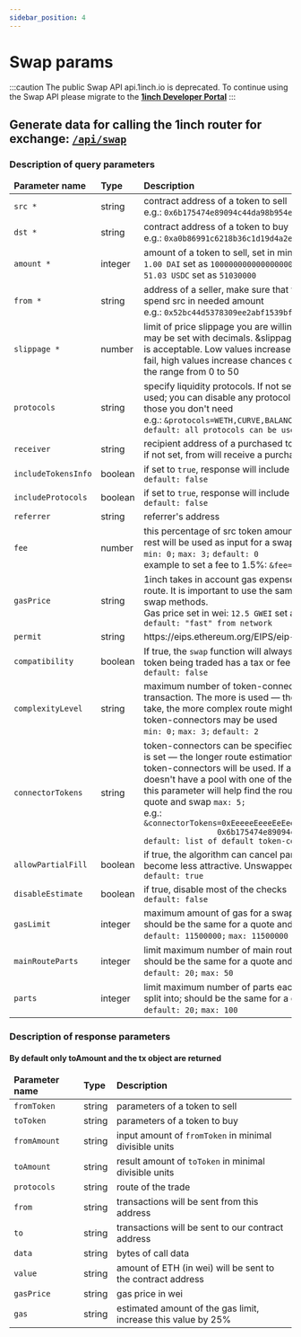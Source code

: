 ```yaml
---
sidebar_position: 4
---
```


# Swap params

:::caution
The public Swap API api.1inch.io is deprecated. To continue using the Swap API please migrate to the [**1inch Developer Portal**](https://portal.1inch.dev)
:::


## Generate data for calling the 1inch router for exchange: [`/api/swap`](./swagger.mdx)

### Description of query parameters

<table>
    <thead>
    <tr>
        <td>
            <strong>Parameter name</strong>
        </td>
        <td>
            <strong>Type</strong>
        </td>
        <td>
            <strong>Description</strong>
        </td>
    </tr>
    </thead>
    <tbody>
    <tr>
        <td><code>src *</code></td>
        <td>string</td>
        <td>
            contract address of a token to sell<br/>
            e.g.: <code>0x6b175474e89094c44da98b954eedeac495271d0f</code>
        </td>
    </tr>
    <tr>
        <td><code>dst *</code></td>
        <td>string</td>
        <td>
            contract address of a token to buy<br/>
            e.g.: <code>0xa0b86991c6218b36c1d19d4a2e9eb0ce3606eb48</code>
        </td>
    </tr>
    <tr>
        <td><code>amount *</code></td>
        <td>integer</td>
        <td>
            amount of a token to sell, set in minimal divisible units
            e.g.:<br/>
            <code>1.00 DAI</code> set as <code>1000000000000000000</code><br/>
            <code>51.03 USDC</code> set as <code>51030000</code>
        </td>
    </tr>
    <tr>
        <td><code>from *</code></td>
        <td>string</td>
        <td>
            address of a seller, make sure that this address has approved to spend src in needed amount<br/>
            e.g.: <code>0x52bc44d5378309ee2abf1539bf71de1b7d7be3b5</code>
        </td>
    </tr>
    <tr>
        <td><code>slippage *</code></td>
        <td>number</td>
        <td>
            limit of price slippage you are willing to accept in percentage, may be set with decimals. &slippage=0.5
            means 0.5% slippage is acceptable. Low values increase chances that transaction will fail, high values
            increase chances of front running. Set values in the range from 0 to 50
        </td>
    </tr>
    <tr>
        <td><code>protocols</code></td>
        <td>string</td>
        <td>
            specify liquidity protocols. If not set, all liquidity protocols will be used; you can disable any protocol
            by listing all protocols except those you don't need<br/>
            e.g.: <code>&protocols=WETH,CURVE,BALANCER,...,ZRX</code><br/>
            <code>default: all protocols can be used</code>
        </td>
    </tr>
    <tr>
        <td><code>receiver</code></td>
        <td>string</td>
        <td>
            recipient address of a purchased token<br/>
            if not set, from will receive a purchased token
        </td>
    </tr>
     <tr>
        <td><code>includeTokensInfo</code></td>
        <td>boolean</td>
        <td>
            if set to <code>true</code>, response will include from token and to token info<br/>
            <code>default: false</code>
        </td>
    </tr> 
    <tr>
        <td><code>includeProtocols</code></td>
        <td>boolean</td>
        <td>
            if set to <code>true</code>, response will include protocols used in the quote<br/>
            <code>default: false</code>
        </td>
    </tr>
    <tr>
        <td><code>referrer</code></td>
        <td>string</td>
        <td>referrer's address
        </td>
    </tr>
    <tr>
        <td><code>fee</code></td>
        <td>number</td>
        <td>
            this percentage of src token amount will be sent to referrer, the rest will be used as
            input for a swap<br/>
            <code>min: 0;</code> <code>max: 3;</code> <code>default: 0</code><br/>
            example to set a fee to 1.5%: <code>&fee=1.5</code>
        </td>
    </tr>
    <tr>
        <td><code>gasPrice</code></td>
        <td>string</td>
        <td>
            1inch takes in account gas expenses to determine exchange route. It is important to use the same gas price
            on the quote and swap methods.<br/>
            Gas price set in wei: <code>12.5 GWEI</code> set as <code>12500000000</code><br/>
            <code>default: "fast" from network</code>
        </td>
    </tr>
    <tr>
        <td><code>permit</code></td>
        <td>string</td>
        <td>
            https://eips.ethereum.org/EIPS/eip-2612
        </td>
    </tr>
    <tr>
        <td><code>compatibility</code></td>
        <td>boolean</td>
        <td>
            If true, the <code>swap</code> function will always be used. This helps when the token being traded has a tax or fee on trade or transfer<br/>
            <code>default: false</code>
        </td>
    </tr>
    <tr>
        <td><code>complexityLevel</code></td>
        <td>string</td>
        <td>
            maximum number of token-connectors to be used in a transaction. The more is used — the longer route
            estimation will take, the more complex route might be as a result. If not set, two token-connectors may be used<br/>
            <code>min: 0;</code> <code>max: 3;</code> <code>default: 2</code>
        </td>
    </tr>
    <tr>
        <td><code>connectorTokens</code></td>
        <td>string</td>
        <td>
            token-connectors can be specified via this parameter. The more is set — the longer route estimation will
            take. If not set, default token-connectors will be used. If a token you want to exchange doesn't have a pool
            with one of the default token-connectors this parameter will help find the route;
            should be the same for a quote and swap <code>max: 5;</code><br/>
            e.g.: <code>&connectorTokens=0xEeeeeEeeeEeEeeEeEeEeeEEEeeeeEeeeeeeeEEeE,
                0x6b175474e89094c44da98b954eedeac495271d0f</code><br/>
            <code>default: list of default token-connectors</code>
        </td>
    </tr>
    <tr>
        <td><code>allowPartialFill</code></td>
        <td>boolean</td>
        <td>if true, the algorithm can cancel part of the route, if the rate has become less attractive. Unswapped tokens will return to the from<br/>
            <code>default: true</code>
        </td>
    </tr>
    <tr>
        <td><code>disableEstimate</code></td>
        <td>boolean</td>
        <td>
            if true, disable most of the checks<br/>
            <code>default: false</code>
        </td>
    </tr>
    <tr>
        <td><code>gasLimit</code></td>
        <td>integer</td>
        <td>
            maximum amount of gas for a swap;<br/>
            should be the same for a quote and swap<br/>
            <code>default: 11500000;</code> <code>max: 11500000</code>
        </td>
    </tr>
    <tr>
        <td><code>mainRouteParts</code></td>
        <td>integer</td>
        <td>
            limit maximum number of main route parts;<br/>
            should be the same for a quote and swap<br/>
            <code>default: 20;</code> <code>max: 50</code>
        </td>
    </tr>
    <tr>
        <td><code>parts</code></td>
        <td>integer</td>
        <td>
            limit maximum number of parts each main route parts can be split into; should be the same for a quote and swap<br/>
            <code>default: 20;</code> <code>max: 100</code>
        </td>
    </tr>
    </tbody>
</table>

### Description of response parameters

#### By default only toAmount and the tx object are returned

<table>
    <thead>
    <tr>
        <td>
            <strong>Parameter name</strong>
        </td>
        <td>
            <strong>Type</strong>
        </td>
        <td>
            <strong>Description</strong>
        </td>
    </tr>
    </thead>
    <tbody>
    <tr>
        <td><code>fromToken</code></td>
        <td>string</td>
        <td>
            parameters of a token to sell
        </td>
    </tr>
    <tr>
        <td><code>toToken</code></td>
        <td>string</td>
        <td>
            parameters of a token to buy
        </td>
    </tr>
    <tr>
        <td><code>fromAmount</code></td>
        <td>string</td>
        <td>
            input amount of <code>fromToken</code> in minimal divisible units
        </td>
    </tr>
    <tr>
        <td><code>toAmount</code></td>
        <td>string</td>
        <td>
            result amount of <code>toToken</code> in minimal divisible units
        </td>
    </tr>
    <tr>
        <td><code>protocols</code></td>
        <td>string</td>
        <td>
            route of the trade
        </td>
    </tr>
    <tr>
        <td><code>from</code></td>
        <td>string</td>
        <td>
            transactions will be sent from this address
        </td>
    </tr>
    <tr>
        <td><code>to</code></td>
        <td>string</td>
        <td>
            transactions will be sent to our contract address
        </td>
    </tr>
    <tr>
        <td><code>data</code></td>
        <td>string</td>
        <td>
            bytes of call data
        </td>
    </tr>
    <tr>
        <td><code>value</code></td>
        <td>string</td>
        <td>
            amount of ETH (in wei) will be sent to the contract address
        </td>
    </tr>
    <tr>
        <td><code>gasPrice</code></td>
        <td>string</td>
        <td>
            gas price in wei
        </td>
    </tr>
    <tr>
        <td><code>gas</code></td>
        <td>string</td>
        <td>
            estimated amount of the gas limit, increase this value by 25%
        </td>
    </tr>
    </tbody>
</table>
